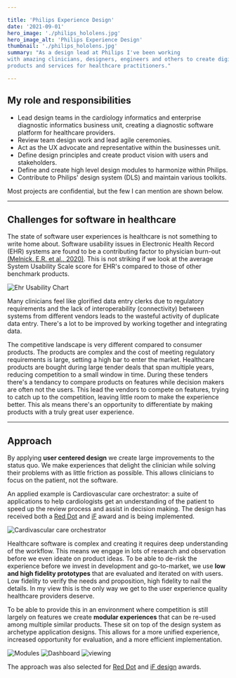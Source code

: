 ```yaml
---

title: 'Philips Experience Design' 
date: '2021-09-01' 
hero_image: './philips_hololens.jpg' 
hero_image_alt: 'Philips Experience Design' 
thumbnail: './philips_hololens.jpg' 
summary: "As a design lead at Philips I've been working
with amazing clinicians, designers, engineers and others to create digital
products and services for healthcare practitioners."

---
```


## My role and responsibilities

- Lead design teams in the cardiology informatics and enterprise diagnostic
  informatics business unit, creating a diagnostic software platform for
  healthcare providers.
- Review team design work and lead agile ceremonies.
- Act as the UX advocate and representative within the businesses unit.
- Define design principles and create product vision with users and
  stakeholders.
- Define and create high level design modules to harmonize within Philips.
- Contribute to Philips' design system (DLS) and maintain various toolkits.

Most projects are confidential, but the few I can mention are shown below.

---

## Challenges for software in healthcare

The state of software user experiences is healthcare is not something to write
home about. Software usability issues in Electronic Health Record (EHR) systems
are found to be a contributing factor to physician burn-out
[(Melnick. E.R. et al., 2020)](https://doi.org/10.1016/j.mayocp.2019.09.024).
This is not striking if we look at the average System Usability Scale score for
EHR's compared to those of other benchmark products.

![Ehr Usability Chart](./ehr-usability.jpg)

Many clinicians feel like glorified data entry clerks due to regulatory
requirements and the lack of interoperability (connectivity) between systems
from different vendors leads to the wasteful activity of duplicate data entry.
There's a lot to be improved by working together and integrating data.

The competitive landscape is very different compared to consumer products. The
products are complex and the cost of meeting regulatory requirements is large,
setting a high bar to enter the market. Healthcare products are bought during
large tender deals that span multiple years, reducing competition to a small
window in time. During these tenders there's a tendancy to compare products on
features while decision makers are often not the users. This lead the vendors to
compete on features, trying to catch up to the competition, leaving little room
to make the experience better. This als means there's an opportunity to
differentiate by making products with a truly great user experience.

---

## Approach

By applying **user centered design** we create large improvements to the status
quo. We make experiences that delight the clinician while solving their problems
with as little friction as possible. This allows clinicians to focus on the
patient, not the software.

An applied example is Cardiovascular care orchestrator: a suite of applications
to help cardiologists get an understanding of the patient to speed up the review
process and assist in decision making. The design has received both a
[Red Dot](https://www.red-dot.org/project/cardiovascular-care-orchestrator-55426)
and
[iF](https://ifdesign.com/en/winner-ranking/project/cardiovascular-care-orchestrator/301044)
award and is being implemented.

![Cardivascular care orchestrator](./cco.png)

Healthcare software is complex and creating it requires deep understanding of
the workflow. This means we engage in lots of research and observation before we
even ideate on product ideas. To be able to de-risk the experience before we
invest in development and go-to-market, we use **low and high fidelity
prototypes** that are evaluated and iterated on with users. Low fidelity to
verify the needs and proposition, high fidelity to nail the details. In my view
this is the only way we get to the user experience quality healthcare providers
deserve.

To be able to provide this in an environment where competition is still largely
on features we create **modular experiences** that can be re-used among multiple
similar products. These sit on top of the design system as archetype application
designs. This allows for a more unified experience, increased opportunity for
evaluation, and a more efficient implementation.

<img src='./modules.png' alt='Modules' style='max-width:60rem' />

<img src='./dashboard.jpg' alt='Dashboard' style='max-width:60rem' />

<img src='./viewing.jpg' alt='viewing' style='max-width:60rem' />

The approach was also selected for
[Red Dot](https://www.red-dot.org/project/modular-healthcare-informatics-user-interface-system-49274)
and
[iF design](https://ifdesign.com/en/winner-ranking/project/modular-design-approach/273175)
awards.
